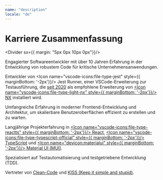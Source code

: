 ```yaml
---
name: "description"
locale: "de"
---
```



# Karriere Zusammenfassung

<Divider sx={{ margin: "5px 0px 10px 0px"}}/>

Engagierter Softwareentwickler mit über 10 Jahren Erfahrung in der Entwicklung von robustem Code für kritische Unternehmensanwendungen. 

Entwickler von <Link href="#openSource"><Icon name="vscode-icons:file-type-jest" style={{ marginBottom: '-2px'}}/> Jest Runner</Link>, einer VSCode-Erweiterung zur Testausführung, die [seit 2020](https://github.com/nrwl/nx/issues/3868) als empfohlene Erweiterung von [<Icon name="vscode-icons:file-type-light-nx" style={{ marginBottom: '-2px'}}/> NX](https://nx.dev/) installiert wird.

Umfangreiche Erfahrung in moderner Frontend-Entwicklung und Architektur, um skalierbare Benutzeroberflächen effizient zu erstellen und zu warten.

Langjährige Projekterfahrung in [<Icon name="vscode-icons:file-type-reactts" style={{ marginBottom: '-2px'}}/> React](https://react.dev/), [<Icon name="vscode-icons:file-type-typescript-official" style={{ marginBottom: '-2px'}}/> TypeScript](https://www.typescriptlang.org/) und [<Icon name="devicon:materialui" style={{ marginBottom: '-2px'}}/> Material UI (MUI)](https://mui.com/).

Spezialisiert auf Testautomatisierung und testgetriebene Entwicklung (TDD).

Vertreter von [Clean-Code](https://www.youtube.com/watch?v=UjhX2sVf0eg) und [KISS (Keep it simple and stupid)](https://wiki.archlinux.de/title/KISS-Prinzip).